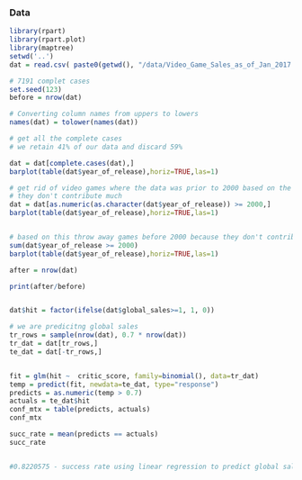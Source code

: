 ### Data
```r
library(rpart)
library(rpart.plot)
library(maptree)
setwd('..')
dat = read.csv( paste0(getwd(), "/data/Video_Game_Sales_as_of_Jan_2017.csv"))
```

```r
# 7191 complet cases
set.seed(123)
before = nrow(dat)

# Converting column names from uppers to lowers
names(dat) = tolower(names(dat))

# get all the complete cases
# we retain 41% of our data and discard 59%

dat = dat[complete.cases(dat),]
barplot(table(dat$year_of_release),horiz=TRUE,las=1)

# get rid of video games where the data was prior to 2000 based on the barplot
# they don't contribute much
dat = dat[as.numeric(as.character(dat$year_of_release)) >= 2000,]
barplot(table(dat$year_of_release),horiz=TRUE,las=1)


# based on this throw away games before 2000 because they don't contribute much
sum(dat$year_of_release >= 2000)
barplot(table(dat$year_of_release),horiz=TRUE,las=1)

after = nrow(dat)

print(after/before)


dat$hit = factor(ifelse(dat$global_sales>=1, 1, 0))

# we are predicitng global sales
tr_rows = sample(nrow(dat), 0.7 * nrow(dat))
tr_dat = dat[tr_rows,]
te_dat = dat[-tr_rows,]


fit = glm(hit ~  critic_score, family=binomial(), data=tr_dat)
temp = predict(fit, newdata=te_dat, type="response")
predicts = as.numeric(temp > 0.7)
actuals = te_dat$hit
conf_mtx = table(predicts, actuals)
conf_mtx

succ_rate = mean(predicts == actuals)
succ_rate


#0.8220575 - success rate using linear regression to predict global sales using critic_score

```